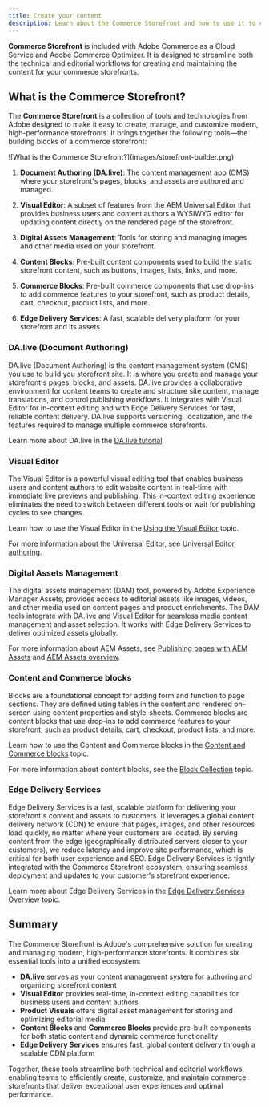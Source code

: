 ```yaml
---
title: Create your content
description: Learn about the Commerce Storefront and how to use it to create and manage content for your storefront.
---
```



**Commerce Storefront** is included with Adobe Commerce as a Cloud Service and Adobe Commerce Optimizer. It is designed to streamline both the technical and editorial workflows for creating and maintaining the content for your commerce storefronts. 

## What is the Commerce Storefront?

The **Commerce Storefront** is a collection of tools and technologies from Adobe designed to make it easy to create, manage, and customize modern, high-performance storefronts. It brings together the following tools—the building blocks of a commerce storefront:

<Diagram caption="What is the Commerce Storefront?">
  ![What is the Commerce Storefront?](images/storefront-builder.png)
</Diagram>

<Callouts columnCount="1">

1. **Document Authoring (DA.live)**: The content management app (CMS) where your storefront's pages, blocks, and assets are authored and managed.

1. **Visual Editor**: A subset of features from the AEM Universal Editor that provides business users and content authors a WYSIWYG editor for updating content directly on the rendered page of the storefront.

1. **Digital Assets Management**: Tools for storing and managing images and other media used on your storefront.

1. **Content Blocks**: Pre-built content components used to build the static storefront content, such as buttons, images, lists, links, and more.

1. **Commerce Blocks**: Pre-built commerce components that use drop-ins to add commerce features to your storefront, such as product details, cart, checkout, product lists, and more.

1. **Edge Delivery Services**: A fast, scalable delivery platform for your storefront and its assets.

</Callouts>

### DA.live (Document Authoring)

DA.live (Document Authoring) is the content management system (CMS) you use to build you storefront site. It is where you create and manage your storefront's pages, blocks, and assets. DA.live provides a collaborative environment for content teams to create and structure site content, manage translations, and control publishing workflows. It integrates with Visual Editor for in-context editing and with Edge Delivery Services for fast, reliable content delivery. DA.live supports versioning, localization, and the features required to manage multiple commerce storefronts.

Learn more about DA.live in the [DA.live tutorial](https://www.aem.live/developer/da-tutorial).

### Visual Editor

The Visual Editor is a powerful visual editing tool that enables business users and content authors to edit website content in real-time with immediate live previews and publishing. This in-context editing experience eliminates the need to switch between different tools or wait for publishing cycles to see changes.

Learn how to use the Visual Editor in the [Using the Visual Editor](/merchants/storefront-builder/visual-editor/) topic.

For more information about the Universal Editor, see [Universal Editor authoring](https://experienceleague.adobe.com/en/docs/experience-manager-cloud-service/content/sites/authoring/universal-editor/authoring).

### Digital Assets Management

The digital assets management (DAM) tool, powered by Adobe Experience Manager Assets, provides access to editorial assets like images, videos, and other media used on content pages and product enrichments. The DAM tools integrate with DA.live and Visual Editor for seamless media content management and asset selection. It works with Edge Delivery Services to deliver optimized assets globally.

For more information about AEM Assets, see [Publishing pages with AEM Assets](https://www.aem.live/docs/universal-editor-assets) and [AEM Assets overview](https://experienceleague.adobe.com/en/docs/experience-manager-assets/content/home.html).

### Content and Commerce blocks

Blocks are a foundational concept for adding form and function to page sections. They are defined using tables in the content and rendered on-screen using content properties and style-sheets. Commerce blocks are content blocks that use drop-ins to add commerce features to your storefront, such as product details, cart, checkout, product lists, and more.

Learn how to use the Content and Commerce blocks in the [Content and Commerce blocks](/merchants/storefront-builder/content-commerce-blocks/) topic.

For more information about content blocks, see the [Block Collection](https://www.aem.live/developer/block-collection) topic.

### Edge Delivery Services

Edge Delivery Services is a fast, scalable platform for delivering your storefront's content and assets to customers. It leverages a global content delivery network (CDN) to ensure that pages, images, and other resources load quickly, no matter where your customers are located. By serving content from the edge (geographically distributed servers closer to your customers), we reduce latency and improve site performance, which is critical for both user experience and SEO. Edge Delivery Services is tightly integrated with the Commerce Storefront ecosystem, ensuring seamless deployment and updates to your customer's storefront experience.

Learn more about Edge Delivery Services in the [Edge Delivery Services Overview](https://experienceleague.adobe.com/en/docs/experience-manager-cloud-service/content/edge-delivery/overview) topic.

## Summary

The Commerce Storefront is Adobe's comprehensive solution for creating and managing modern, high-performance storefronts. It combines six essential tools into a unified ecosystem:

- **DA.live** serves as your content management system for authoring and organizing storefront content
- **Visual Editor** provides real-time, in-context editing capabilities for business users and content authors
- **Product Visuals** offers digital asset management for storing and optimizing editorial media
- **Content Blocks** and **Commerce Blocks** provide pre-built components for both static content and dynamic commerce functionality
- **Edge Delivery Services** ensures fast, global content delivery through a scalable CDN platform

Together, these tools streamline both technical and editorial workflows, enabling teams to efficiently create, customize, and maintain commerce storefronts that deliver exceptional user experiences and optimal performance.

